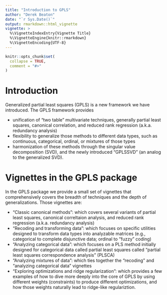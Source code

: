 ```yaml
---
title: "Introduction to GPLS"
author: "Derek Beaton"
date: "`r Sys.Date()`"
output: rmarkdown::html_vignette
vignette: >
  %\VignetteIndexEntry{Vignette Title}
  %\VignetteEngine{knitr::rmarkdown}
  %\VignetteEncoding{UTF-8}
---
```


```r
knitr::opts_chunk$set(
  collapse = TRUE,
  comment = "#>"
)
```

# Introduction

Generalized partial least squares (GPLS) is a new framework we have introduced. The GPLS framework provides 

- unification of "two table" multivariate techniques, generally partial least squares, canonical correlation, and reduced rank regression (a.k.a. redundancy analysis)
- flexibility to generalize those methods to different data types, such as continuous, categorical, ordinal, or mixtures of those types
- harmonization of these methods through the singular value decomposition (SVD), and the newly introduced "GPLSSVD" (an analog to the generalized SVD). 


# Vignettes in the GPLS package

In the GPLS package we provide a small set of vignettes that comprehensively covers the breadth of techniques and the depth of generalizations. Those vignettes are:

- "Classic canonical methods": which covers several variants of partial least squares, canonical correltaion analysis, and reduced rank regression (a.k.a. redundancy analysis)
- "Recoding and transforming data": which focuses on specific utilities designed to transform data types into analyzable matrices (e.g., categorical to complete disjunctive data; ordinal to "fuzzy" coding)
- "Analyzing categorical data": which focuses on a PLS method initially designed for categorical data called partial least squares called "partial least squares correspondence analysis" (PLSCA)
- "Analyzing mixtures of data": which ties together the "recoding" and "analyzing categorical data" vignettes
- "Exploring optimizations and ridge regularization": which provides a few examples of how to dive more deeply into the core of GPLS by using different weights (constraints) to produce different optimizations, and how those weights naturally lead to ridge-like regulariztion.
